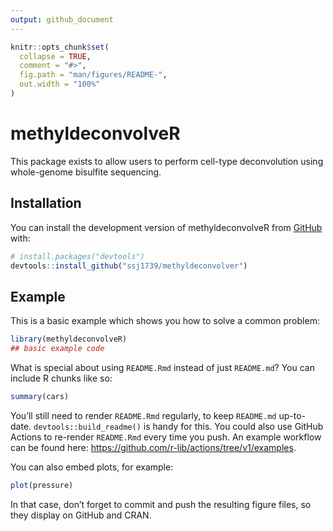 ```yaml
---
output: github_document
---
```


<!-- README.md is generated from README.Rmd. Please edit that file -->

```r
knitr::opts_chunk$set(
  collapse = TRUE,
  comment = "#>",
  fig.path = "man/figures/README-",
  out.width = "100%"
)
```

# methyldeconvolveR

<!-- badges: start -->
<!-- badges: end -->

This package exists to allow users to perform cell-type deconvolution using whole-genome bisulfite sequencing.

## Installation

You can install the development version of methyldeconvolveR from [GitHub](https://github.com/) with:

``` r
# install.packages("devtools")
devtools::install_github("ssj1739/methyldeconvolver")
```

## Example

This is a basic example which shows you how to solve a common problem:

```r
library(methyldeconvolveR)
## basic example code
```

What is special about using `README.Rmd` instead of just `README.md`? You can include R chunks like so:

```r
summary(cars)
```

You'll still need to render `README.Rmd` regularly, to keep `README.md` up-to-date. `devtools::build_readme()` is handy for this. You could also use GitHub Actions to re-render `README.Rmd` every time you push. An example workflow can be found here: <https://github.com/r-lib/actions/tree/v1/examples>.

You can also embed plots, for example:

```r
plot(pressure)
```

In that case, don't forget to commit and push the resulting figure files, so they display on GitHub and CRAN.
